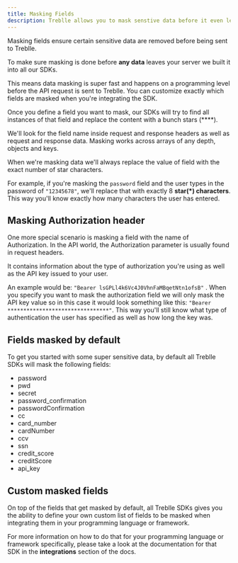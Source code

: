 ```yaml
---
title: Masking Fields
description: Treblle allows you to mask senstive data before it even leaves your server
---
```


Masking fields ensure certain sensitive data are removed before being sent to Treblle.

To make sure masking is done before **any data** leaves your server we built it into all our SDKs.

This means data masking is super fast and happens on a programming level before the API request is sent to Treblle. You can customize exactly which fields are masked when you're integrating the SDK.

Once you define a field you want to mask, our SDKs will try to find all instances of that field and replace the content with a bunch stars (\*\*\*\*).

We'll look for the field name inside request and response headers as well as request and response data. Masking works across arrays of any depth, objects and keys.

When we're masking data we'll always replace the value of field with the exact number of star characters.

For example, if you're masking the `password` field and the user types in the password of `"12345678"`, we'll replace that with exactly 8 **star(\*) characters**. This way you'll know exactly how many characters the user has entered.

## Masking Authorization header

One more special scenario is masking a field with the name of Authorization. In the API world, the Authorization parameter is usually found in request headers.

It contains information about the type of authorization you're using as well as the API key issued to your user.

An example would be: `"Bearer lsGPLl4k6Vc4J0VhnFaMBqetNtn1ofsB"` . When you specify you want to mask the authorization field we will only mask the API key value so in this case it would look something like this: `"Bearer ********************************"`. This way you'll still know what type of authentication the user has specified as well as how long the key was.

## Fields masked by default

To get you started with some super sensitive data, by default all Treblle SDKs will mask the following fields:

- password
- pwd
- secret
- password_confirmation
- passwordConfirmation
- cc
- card_number
- cardNumber
- ccv
- ssn
- credit_score
- creditScore
- api_key

## Custom masked fields

On top of the fields that get masked by default, all Treblle SDKs gives you the ability to define your own custom list of fields to be masked when integrating them in your programming language or framework.

For more information on how to do that for your programming language or framework specifically, please take a look at the documentation for that SDK in the **integrations** section of the docs.